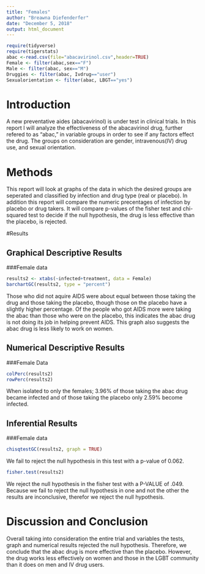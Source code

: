 ```yaml
---
title: "Females"
author: "Breawna Diefenderfer"
date: "December 5, 2018"
output: html_document
---
```


```r
require(tidyverse)
require(tigerstats)
abac <-read.csv(file="abacavirinol.csv",header=TRUE)
Female <- filter(abac,sex=="F")
Male <- filter(abac, sex=="M")
Druggies <- filter(abac, Ivdrug=="user")
Sexualorientation <- filter(abac, LBGT=="yes")
```

# Introduction

<!--In this section you explain what you are trying to show.  Where did the data come from?  What is the research or other question you are trying to answer?.  If you skimp in this section expect to be marked down in your grade. Paint a picture of the project a couple of paragraphs is expected!-->

A new  preventative aides (abacavirinol) is under test in clinical trials. In this report I will analyze the effectiveness of the abacavirinol drug, further refered to as "abac," in variable groups in order to see if any factors effect the drug. The groups on consideration are gender, intravenous(IV) drug use, and sexual orientation.

# Methods

<!--Decide on your methods:  use "variable analysis" or other appropriate descriptors.  Make sure to choose at least one graphical method and at least one numerical method. Discuss what data manipulations may be needed for example subsetting or other binning procedures and what sort of graphical displays and inferential tools will be used!-->
This report will look at graphs of the data in which the desired groups are seperated and classified by infection and drug type (real or placebo). In addition this report will compare the numeric precentages of infection by placebo or drug takers. It will compare p-values of the fisher test and chi-squared test to decide if the null hypothesis, the drug is less effective than the placebo, is rejected.
  
#Results

<!--Divide this section into two sub-sections:  One for your descriptive  results and one for your inferential results.!-->

## Graphical Descriptive Results

<!--Graphical results here.  Make sure to show your code.  Provide appropriate labels for axes, giving units if possible, and provide a good title for the graph, too.  Use the graphical results to describe the patterns if any that exist in the data as focused toward the research question. Bottom line is to explain the features of the graph that are relevant to conforming or departing to what is expected by your null hypothesis !-->
  
###Female data
```r
results2 <- xtabs(~infected+treatment, data = Female)
barchartGC(results2, type = "percent")
```

Those who did not aquire AIDS were about equal between those taking the drug and those taking the placebo, though those on the placebo have a slightly higher percentage. Of the people who got AIDS more were taking the abac than those who were on the placebo, this indicates the abac drug is not doing its job in helping prevent AIDS. This graph also suggests the abac drug is less likely to work on women.

## Numerical Descriptive Results

<!--Numerical results go here. Use the numerical results to describe the patterns if any that exist in the data as focused toward the research question!-->
  
###Female Data
```r
colPerc(results2)
rowPerc(results2)
```
  When isolated to only the females; 3.96% of  those taking the abac drug became infected and of those taking the placebo only 2.59% become infected.

## Inferential Results

<!--State hypothesis clearly.  Make sure your discussion of the inferential test covers all the aspects that the test output produces, such as test statistic, p-value etc.  Make a decision about the null hypothesis, explain the assumptions on which the selected test/procedure was based, and why the chosen procedure satisfys the assumptions and is appropriate to answer the research question!-->
    
###Female data
```r
chisqtestGC(results2, graph = TRUE)
```
  
  We fail to reject the null hypothesis in this test with a p-value of 0.062.
```r
fisher.test(results2)
```
  We reject the null hypothesis in the fisher test with a P-VALUE of .049.
  Because we fail to reject the null hypothesis in one and not the other the results are inconclusive, therefor we reject the null hypothesis.
  

# Discussion and Conclusion

<!--Discussion and conclusion here.  If you found a relationship be sure to consider whether the relationship occurs because one of the variavbles causes the other, or whether they perhasps are related for some other reason.  Watch the chapter 6 videos from the GeorgeTown videos collection.!-->
Overall taking into consideration the entire trial and variables the tests, graph and numerical results rejected the null hypothesis. Therefore, we conclude that the abac drug is more effective than the placebo. However, the drug works less effectively on women and those in the LGBT community than it does on men and IV drug users.


